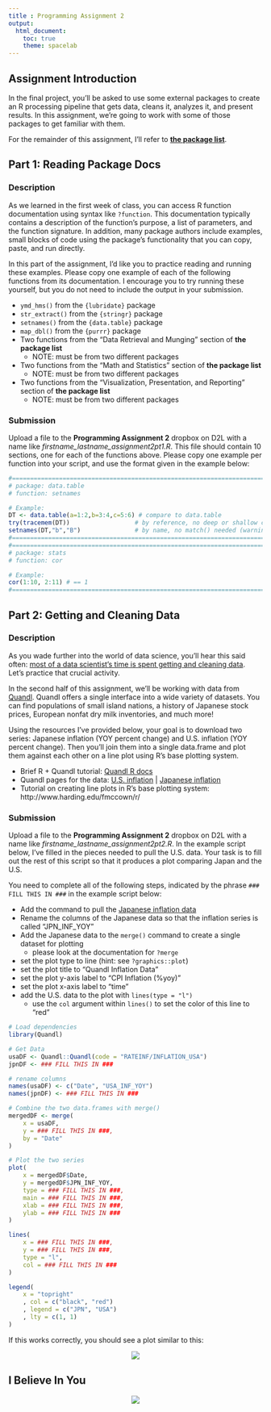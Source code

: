 ```yaml
---
title : Programming Assignment 2
output:
  html_document:
    toc: true
    theme: spacelab
---
```


<h2>Assignment Introduction</h2>

In the final project, you'll be asked to use some external packages to create an R processing pipeline that gets data, cleans it, analyzes it, and present results. In this assignment, we're going to work with some of those packages to get familiar with them.

For the remainder of this assignment, I'll refer to [**the package list**](./final_project_packages.md).

<h2>Part 1: Reading Package Docs</h2>

<h3>Description</h3>

As we learned in the first week of class, you can access R function documentation using syntax like `?function`. This documentation typically contains a description of the function's purpose, a list of parameters, and the function signature. In addition, many package authors include examples, small blocks of code using the package's functionality that you can copy, paste, and run directly.

In this part of the assignment, I'd like you to practice reading and running these examples. Please copy one example of each of the following functions from its documentation. I encourage you to try running these yourself, but you do not need to include the output in your submission.

- `ymd_hms()` from the `{lubridate}` package
- `str_extract()` from the `{stringr}` package
- `setnames()` from the `{data.table}` package
- `map_dbl()` from the `{purrr}` package
- Two functions from the "Data Retrieval and Munging" section of **the package list**
    - NOTE: must be from two different packages
- Two functions from the "Math and Statistics" section of **the package list**
    - NOTE: must be from two different packages
- Two functions from the "Visualization, Presentation, and Reporting" section of **the package list**
    - NOTE: must be from two different packages

<h3>Submission</h3>

Upload a file to the **Programming Assignment 2** dropbox on D2L with a name like *firstname_lastname_assignment2pt1.R*. This file should contain 10 sections, one for each of the functions above. Please copy one example per function into your script, and use the format given in the example below:

```r
#==============================================================================#
# package: data.table
# function: setnames

# Example:
DT <- data.table(a=1:2,b=3:4,c=5:6) # compare to data.table
try(tracemem(DT))                  # by reference, no deep or shallow copies
setnames(DT,"b","B")               # by name, no match() needed (warning if "b" is missing)
#==============================================================================#
#==============================================================================#
# package: stats
# function: cor

# Example:
cor(1:10, 2:11) # == 1
#==============================================================================#
```

<h2>Part 2: Getting and Cleaning Data</h2>

<h3>Description</h3>

As you wade further into the world of data science, you'll hear this said often: [most of a data scientist's time is spent getting and cleaning data](http://blog.revolutionanalytics.com/2014/08/data-cleaning-is-a-critical-part-of-the-data-science-process.html). Let's practice that crucial activity.

In the second half of this assignment, we'll be working with data from [Quandl](https://www.quandl.com/). Quandl offers a single interface into a wide variety of datasets. You can find populations of small island nations, a history of Japanese stock prices, European nonfat dry milk inventories, and much more!

Using the resources I've provided below, your goal is to download two series: Japanese inflation (YOY percent change) and U.S. inflation (YOY percent change). Then you'll join them into a single data.frame and plot them against each other on a line plot using R's base plotting system.

- Brief R + Quandl tutorial: [Quandl R docs](https://www.quandl.com/tools/r)
- Quandl pages for the data:  [U.S. inflation](https://www.quandl.com/data/RATEINF/INFLATION_USA-Inflation-YOY-USA) | [Japanese inflation](https://www.quandl.com/data/RATEINF/INFLATION_JPN-Inflation-YOY-Japan)
- Tutorial on creating line plots in R's base plotting system: http://www.harding.edu/fmccown/r/

<h3>Submission</h3>

Upload a file to the **Programming Assignment 2** dropbox on D2L with a name like *firstname_lastname_assignment2pt2.R*. In the example script below, I've filled in the pieces needed to pull the U.S. data. Your task is to fill out the rest of this script so that it produces a plot comparing Japan and the U.S.

You need to complete all of the following steps, indicated by the phrase `### FILL THIS IN ###` in the example script below:

- Add the command to pull the [Japanese inflation data](https://www.quandl.com/data/RATEINF/INFLATION_JPN-Inflation-YOY-Japan)
- Rename the columns of the Japanese data so that the inflation series is called "JPN_INF_YOY"
- Add the Japanese data to the `merge()` command to create a single dataset for plotting
    - please look at the documentation for `?merge`
- set the plot type to line (hint: see `?graphics::plot`)
- set the plot title to "Quandl Inflation Data"
- set the plot y-axis label to "CPI Inflation (%yoy)"
- set the plot x-axis label to "time"
- add the U.S. data to the plot with `lines(type = "l")`
    - use the `col` argument within `lines()` to set the color of this line to "red"

```r
# Load dependencies
library(Quandl)

# Get Data
usaDF <- Quandl::Quandl(code = "RATEINF/INFLATION_USA")
jpnDF <- ### FILL THIS IN ###

# rename columns
names(usaDF) <- c("Date", "USA_INF_YOY")
names(jpnDF) <- ### FILL THIS IN ###

# Combine the two data.frames with merge()
mergedDF <- merge(
    x = usaDF,
    y = ### FILL THIS IN ###,
    by = "Date"
)

# Plot the two series
plot(
    x = mergedDF$Date,
    y = mergedDF$JPN_INF_YOY,
    type = ### FILL THIS IN ###,
    main = ### FILL THIS IN ###,
    xlab = ### FILL THIS IN ###,
    ylab = ### FILL THIS IN ###
)

lines(
    x = ### FILL THIS IN ###,
    y = ### FILL THIS IN ###,
    type = "l",
    col = ### FILL THIS IN ###
)

legend(
    x = "topright"
    , col = c("black", "red")
    , legend = c("JPN", "USA")
    , lty = c(1, 1)
)
```

If this works correctly, you should see a plot similar to this:

<center><img src = "assets/img/assignment_2.png"></center>

<h2>I Believe In You</h2>

<center><img src = "assets/img/good_luck.jpg"></center>

<br><br><br>

